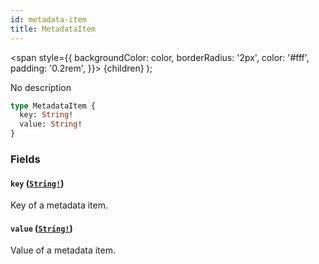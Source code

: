 ```yaml
---
id: metadata-item
title: MetadataItem
---
```


<span
style={{
      backgroundColor: color,
      borderRadius: '2px',
      color: '#fff',
      padding: '0.2rem',
    }}>
{children}
</span>
);

No description

```graphql
type MetadataItem {
  key: String!
  value: String!
}
```

### Fields

#### `key` ([`String!`](/api-reference/scalars/string.mdx))

Key of a metadata item.

#### `value` ([`String!`](/api-reference/scalars/string.mdx))

Value of a metadata item.
